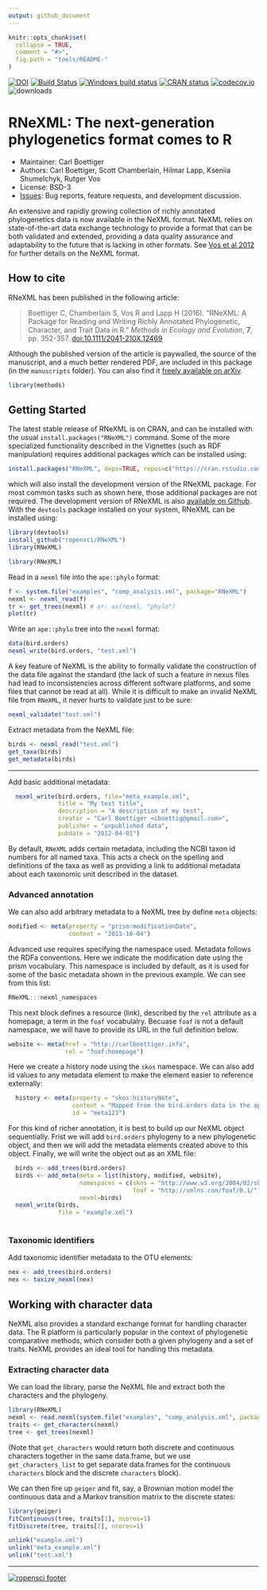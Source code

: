 ```yaml
---
output: github_document
---
```


<!-- README.md is generated from README.Rmd. Please edit that file -->

```r
knitr::opts_chunk$set(
  collapse = TRUE,
  comment = "#>",
  fig.path = "tools/README-"
)
```



[![DOI](https://zenodo.org/badge/11856817.svg)](https://zenodo.org/badge/latestdoi/11856817)
[![Build Status](https://api.travis-ci.org/ropensci/RNeXML.png)](https://travis-ci.org/ropensci/RNeXML)
[![Windows build status](https://ci.appveyor.com/api/projects/status/dhiwp5blx2ns2yba/branch/master?svg=true)](https://ci.appveyor.com/project/cboettig/rnexml/branch/master)
[![CRAN status](https://www.r-pkg.org/badges/version/RNeXML)](https://cran.r-project.org/package=RNeXML)
[![codecov.io](https://codecov.io/github/ropensci/RNeXML/coverage.svg?branch=master)](https://codecov.io/github/ropensci/RNeXML?branch=master)
![downloads](http://cranlogs.r-pkg.org/badges/grand-total/RNeXML)


RNeXML: The next-generation phylogenetics format comes to R
=====================================================

* Maintainer: Carl Boettiger
* Authors: Carl Boettiger, Scott Chamberlain, Hilmar Lapp, Kseniia Shumelchyk, Rutger Vos
* License: BSD-3 
* [Issues](https://github.com/ropensci/RNeXML/issues): Bug reports, feature requests, and development discussion.

An extensive and rapidly growing collection of richly annotated phylogenetics data is now available in the NeXML format. NeXML relies on state-of-the-art data exchange technology to provide a format that can be both validated and extended, providing a data quality assurance and adaptability to the future that is lacking in other formats. See [Vos et al 2012](http://doi.org/10.1093/sysbio/sys025 "NeXML: Rich, Extensible, and Verifiable Representation of Comparative Data and Metadata.") for further details on the NeXML format.

How to cite
-----------

RNeXML has been published in the following article:

> Boettiger C, Chamberlain S, Vos R and Lapp H (2016). “RNeXML: A Package for
> Reading and Writing Richly Annotated Phylogenetic, Character, and Trait Data
> in R.” _Methods in Ecology and Evolution_, **7**, pp. 352-357.
> [doi:10.1111/2041-210X.12469](http://doi.org/10.1111/2041-210X.12469)

Although the published version of the article is paywalled, the source of the manuscript, and a much better rendered PDF, are included in this package (in the `manuscripts` folder). You can also find it [freely available on arXiv](http://arxiv.org/abs/1506.02722).


```r
library(methods)
```

Getting Started
---------------

The latest stable release of RNeXML is on CRAN, and can be installed with the usual `install.packages("RNeXML")` command.  Some of the more specialized functionality described in the Vignettes (such as RDF manipulation) requires additional packages which can be installed using:

```r
install.packages("RNeXML", deps=TRUE, repos=c("https://cran.rstudio.com", "http://packages.ropensci.org"))
```

which will also install the development version of the RNeXML package.  For most common tasks such as shown here, those additional packages are not required.  The development version of RNeXML is also [available on Github](https://github.com/ropensci/RNeXML).  With the `devtools` package installed on your system, RNeXML can be installed using:

```r
library(devtools)
install_github("ropensci/RNeXML")
library(RNeXML)
```

```r
library(RNeXML)
```

Read in a `nexml` file into the `ape::phylo` format:

```r
f <- system.file("examples", "comp_analysis.xml", package="RNeXML")
nexml <- nexml_read(f)
tr <- get_trees(nexml) # or: as(nexml, "phylo")
plot(tr)
```

Write an `ape::phylo` tree into the `nexml` format:

```r
data(bird.orders)
nexml_write(bird.orders, "test.xml")
```

A key feature of NeXML is the ability to formally validate the construction of the data file against the standard (the lack of such a feature in nexus files had lead to inconsistencies across different software platforms, and some files that cannot be read at all).  While it is difficult to make an invalid NeXML file from `RNeXML`, it never hurts to validate just to be sure:

```r
nexml_validate("test.xml")
```



Extract metadata from the NeXML file: 

```r
birds <- nexml_read("test.xml")
get_taxa(birds)
get_metadata(birds) 
```

--------------------------------------------


Add basic additional metadata:  

```r
  nexml_write(bird.orders, file="meta_example.xml",
              title = "My test title",
              description = "A description of my test",
              creator = "Carl Boettiger <cboettig@gmail.com>",
              publisher = "unpublished data",
              pubdate = "2012-04-01")

```
By default, `RNeXML` adds certain metadata, including the NCBI taxon id numbers for all named taxa.  This acts a check on the spelling and definitions of the taxa as well as providing a link to additional metadata about each taxonomic unit described in the dataset.  


### Advanced annotation


We can also add arbitrary metadata to a NeXML tree by define `meta` objects:

```r
modified <- meta(property = "prism:modificationDate",
                 content = "2013-10-04")
```

Advanced use requires specifying the namespace used.  Metadata follows the RDFa conventions.  Here we indicate the modification date using the prism vocabulary. This namespace is included by default, as it is used for some of the basic metadata shown in the previous example.  We can see from this list:

```r
RNeXML:::nexml_namespaces
```

This next block defines a resource (link), described by the `rel` attribute as a homepage, a term in the `foaf` vocabulalry.  Becuase `foaf` is not a default namespace, we will have to provide its URL in the full definition below. 

```r
website <- meta(href = "http://carlboettiger.info", 
                rel = "foaf:homepage")
```

Here we create a history node using the `skos` namespace.  We can also add id values to any metadata element to make the element easier to reference externally: 

```r
  history <- meta(property = "skos:historyNote", 
                  content = "Mapped from the bird.orders data in the ape package using RNeXML",
                  id = "meta123")
```

For this kind of richer annotation, it is best to build up our NeXML object sequentially. Frist
we will add `bird.orders` phylogeny to a new phylogenetic object, and then we will add the metadata
elements created above to this object. Finally, we will write the object out as an XML file:

```r
  birds <- add_trees(bird.orders)
  birds <- add_meta(meta = list(history, modified, website),
                    namespaces = c(skos = "http://www.w3.org/2004/02/skos/core#",
                                   foaf = "http://xmlns.com/foaf/0.1/"),
                    nexml=birds)
  nexml_write(birds, 
              file = "example.xml")
              

```

### Taxonomic identifiers

Add taxonomic identifier metadata to the OTU elements:
<!-- This block relies on a robust internet connection that can occassionally fail.  Also it's a bit slow, so don't run it. After all, this command is tested in the unit tests.-->

```r
nex <- add_trees(bird.orders)
nex <- taxize_nexml(nex)
```



## Working with character data

NeXML also provides a standard exchange format for handling character data.  The R platform is particularly popular in the context of phylogenetic comparative methods, which consider both a given phylogeny and a set of traits.  NeXML provides an ideal tool for handling this metadata.  

### Extracting character data

We can load the library, parse the NeXML file and extract both the characters and the phylogeny.  

```r
library(RNeXML)
nexml <- read.nexml(system.file("examples", "comp_analysis.xml", package="RNeXML"))
traits <- get_characters(nexml)
tree <- get_trees(nexml)
```

(Note that `get_characters` would return both discrete and continuous characters together in the same data.frame, but we use `get_characters_list` to get separate data.frames for the continuous `characters` block and the discrete `characters` block).  

We can then fire up `geiger` and fit, say, a Brownian motion model the continuous data and a Markov transition matrix to the discrete states:  

```r
library(geiger)
fitContinuous(tree, traits[1], ncores=1)
fitDiscrete(tree, traits[2], ncores=1)
```




```r
unlink("example.xml")
unlink("meta_example.xml")
unlink("test.xml")
```


-----

[![ropensci footer](http://ropensci.org/public_images/github_footer.png)](http://ropensci.org)

